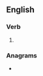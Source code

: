 ==English==

===Verb===
{{head|en|verb form}}

# {{lb|en|archaic}} {{en-third-person singular of|pray}}

===Anagrams===
* {{anagrams|en|therapy}}